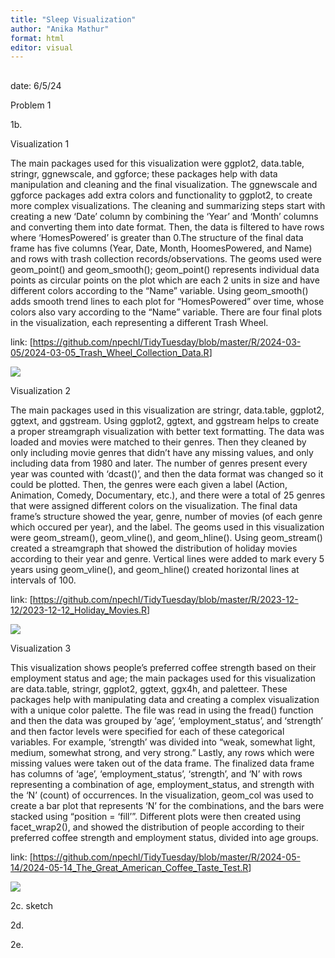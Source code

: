 ```yaml
---
title: "Sleep Visualization"
author: "Anika Mathur"
format: html
editor: visual
---
```


## 

date: 6/5/24

Problem 1

1b.

Visualization 1

The main packages used for this visualization were ggplot2, data.table, stringr, ggnewscale, and ggforce; these packages help with data manipulation and cleaning and the final visualization. The ggnewscale and ggforce packages add extra colors and functionality to ggplot2, to create more complex visualizations. The cleaning and summarizing steps start with creating a new ‘Date’ column by combining the ‘Year’ and ‘Month’ columns and converting them into date format. Then, the data is filtered to have rows where ‘HomesPowered’ is greater than 0.The structure of the final data frame has five columns (Year, Date, Month, HoomesPowered, and Name) and rows with trash collection records/observations. The geoms used were geom_point() and geom_smooth(); geom_point() represents individual data points as circular points on the plot which are each 2 units in size and have different colors according to the “Name” variable. Using geom_smooth() adds smooth trend lines to each plot for “HomesPowered” over time, whose colors also vary according to the “Name” variable. There are four final plots in the visualization, each representing a different Trash Wheel.

link: \[<https://github.com/npechl/TidyTuesday/blob/master/R/2024-03-05/2024-03-05_Trash_Wheel_Collection_Data.R>\]

![](visualization 1.png)

Visualization 2

The main packages used in this visualization are stringr, data.table, ggplot2, ggtext, and ggstream. Using ggplot2, ggtext, and ggstream helps to create a proper streamgraph visualization with better text formatting. The data was loaded and movies were matched to their genres. Then they cleaned by only including movie genres that didn’t have any missing values, and only including data from 1980 and later. The number of genres present every year was counted with ‘dcast()’, and then the data format was changed so it could be plotted. Then, the genres were each given a label (Action, Animation, Comedy, Documentary, etc.), and there were a total of 25 genres that were assigned different colors on the visualization. The final data frame’s structure showed the year, genre, number of movies (of each genre which occured per year), and the label. The geoms used in this visualization were geom_stream(), geom_vline(), and geom_hline(). Using geom_stream() created a streamgraph that showed the distribution of holiday movies according to their year and genre. Vertical lines were added to mark every 5 years using geom_vline(), and geom_hline() created horizontal lines at intervals of 100.

link: \[<https://github.com/npechl/TidyTuesday/blob/master/R/2023-12-12/2023-12-12_Holiday_Movies.R>\]

![](visualization 2.png)

Visualization 3

This visualization shows people’s preferred coffee strength based on their employment status and age; the main packages used for this visualization are data.table, stringr, ggplot2, ggtext, ggx4h, and paletteer. These packages help with manipulating data and creating a complex visualization with a unique color palette. The file was read in using the fread() function and then the data was grouped by ‘age’, ‘employment_status’, and ‘strength’ and then factor levels were specified for each of these categorical variables. For example, ‘strength’ was divided into “weak, somewhat light, medium, somewhat strong, and very strong.” Lastly, any rows which were missing values were taken out of the data frame. The finalized data frame has columns of ‘age’, ‘employment_status’, ‘strength’, and ‘N’ with rows representing a combination of age, employment_status, and strength with the ‘N’ (count) of occurrences. In the visualization, geom_col was used to create a bar plot that represents ‘N’ for the combinations, and the bars were stacked using “position = ‘fill’”. Different plots were then created using facet_wrap2(), and showed the distribution of people according to their preferred coffee strength and employment status, divided into age groups.

link: \[<https://github.com/npechl/TidyTuesday/blob/master/R/2024-05-14/2024-05-14_The_Great_American_Coffee_Taste_Test.R>\]

![](visualization 3.png)

2c. sketch

2d.

2e.
